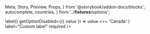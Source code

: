   Meta,
  Story,
  Preview,
  Props,
} from '@storybook/addon-docs/blocks';
  autocomplete,
  countries,
} from '../__fixtures__/options';

<Meta
  title="Forms/Fields/Autocomplete"
  component={Autocomplete}
/>

<Preview>
  <Story name="With disabled options">
    <Form
      debug
      initialValues={{
        demo: { value: 'Canada' },
      }}
    >
      <Field
        name="demo"
        type="autocomplete"
        options={countries.map(({ label }) => label)}
        getOptionDisabled={({ value }) =>
          value === 'Canada'
        }
        label="Custom label"
        required
      />
    </Form>
  </Story>
</Preview>

<Preview>
  <Story name="With lazy loading">
    <Form debug>
      <Field
        type="autocomplete"
        name="demo"
        loadOptions={autocomplete}
      />
    </Form>
  </Story>
</Preview>

<Preview>
  <Story name="With preload">
    <Form debug>
      <Field
        type="autocomplete"
        name="demo"
        loadOptions={autocomplete}
        preload
      />
    </Form>
  </Story>
</Preview>

<Preview>
  <Story name="With free solo">
    <Form debug>
      <Field
        type="autocomplete"
        name="demo"
        loadOptions={autocomplete}
        freeSolo
      />
    </Form>
  </Story>
</Preview>
